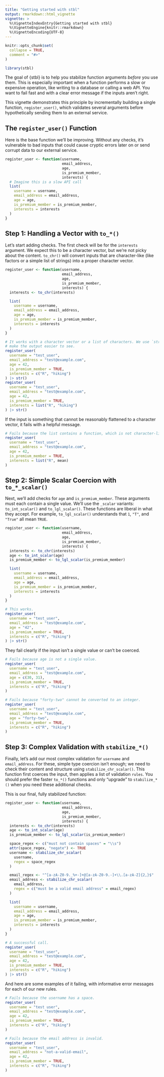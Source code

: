 ```yaml
---
title: "Getting started with stbl"
output: rmarkdown::html_vignette
vignette: >
  %\VignetteIndexEntry{Getting started with stbl}
  %\VignetteEngine{knitr::rmarkdown}
  %\VignetteEncoding{UTF-8}
---
```


```r
knitr::opts_chunk$set(
  collapse = TRUE,
  comment = "#>"
)
```

```r
library(stbl)
```

The goal of {stbl} is to help you stabilize function arguments *before* you use them. This is especially important when a function performs a slow or expensive operation, like writing to a database or calling a web API. You want to fail fast and with a clear error message if the inputs aren't right.

This vignette demonstrates this principle by incrementally building a single function, `register_user()`, which validates several arguments before hypothetically sending them to an external service.

## The `register_user()` Function

Here is the base function we'll be improving. Without any checks, it's vulnerable to bad inputs that could cause cryptic errors later on or send corrupt data to our external service.

```r
register_user <- function(username,
                          email_address,
                          age,
                          is_premium_member,
                          interests) {
  # Imagine this is a slow API call
  list(
    username = username,
    email_address = email_address,
    age = age,
    is_premium_member = is_premium_member,
    interests = interests
  )
}
```

## Step 1: Handling a Vector with `to_*()`

Let's start adding checks. The first check will be for the `interests` argument. We expect this to be a character vector, but we're not picky about the content. `to_chr()` will convert inputs that are character-like (like factors or a simple list of strings) into a proper character vector.

```r
register_user <- function(username,
                          email_address,
                          age,
                          is_premium_member,
                          interests) {
  interests <- to_chr(interests)

  list(
    username = username,
    email_address = email_address,
    age = age,
    is_premium_member = is_premium_member,
    interests = interests
  )
}

# It works with a character vector or a list of characters. We use `str()` to 
# make the output easier to see.
register_user(
  username = "test_user", 
  email_address = "test@example.com", 
  age = 42, 
  is_premium_member = TRUE, 
  interests = c("R", "hiking")
) |> str()
register_user(
  username = "test_user", 
  email_address = "test@example.com", 
  age = 42, 
  is_premium_member = TRUE, 
  interests = list("R", "hiking")
) |> str()
```

If the input is something that cannot be reasonably flattened to a character vector, it fails with a helpful message.

```r
# Fails because the list contains a function, which is not character-like.
register_user(
  username = "test_user", 
  email_address = "test@example.com", 
  age = 42, 
  is_premium_member = TRUE, 
  interests = list("R", mean)
)
```

## Step 2: Simple Scalar Coercion with `to_*_scalar()`

Next, we'll add checks for `age` and `is_premium_member`. These arguments must each contain a single value. We'll use the `_scalar` variants: `to_int_scalar()` and `to_lgl_scalar()`. These functions are liberal in what they accept. For example, `to_lgl_scalar()` understands that `1`, `"T"`, and `"True"` all mean `TRUE`.

```r
register_user <- function(username,
                          email_address,
                          age,
                          is_premium_member,
                          interests) {
  interests <- to_chr(interests)
  age <- to_int_scalar(age)
  is_premium_member <- to_lgl_scalar(is_premium_member)

  list(
    username = username,
    email_address = email_address,
    age = age,
    is_premium_member = is_premium_member,
    interests = interests
  )
}

# This works.
register_user(
  username = "test_user", 
  email_address = "test@example.com", 
  age = "42", 
  is_premium_member = TRUE, 
  interests = c("R", "hiking")
) |> str()
```

They fail clearly if the input isn't a single value or can't be coerced.

```r
# Fails because age is not a single value.
register_user(
  username = "test_user", 
  email_address = "test@example.com", 
  age = c(30, 31), 
  is_premium_member = TRUE, 
  interests = c("R", "hiking")
)

# Fails because "forty-two" cannot be converted to an integer.
register_user(
  username = "test_user", 
  email_address = "test@example.com", 
  age = "forty-two", 
  is_premium_member = TRUE, 
  interests = c("R", "hiking")
)
```

## Step 3: Complex Validation with `stabilize_*()`

Finally, let's add our most complex validation for `username` and `email_address`. For these, simple type coercion isn't enough; we need to check their content and structure using `stabilize_chr_scalar()`. This function first coerces the input, then applies a list of validation `rules`. You should prefer the faster `to_*()` functions and only "upgrade" to `stabilize_*()` when you need these additional checks.

This is our final, fully stabilized function:

```r
register_user <- function(username,
                          email_address,
                          age,
                          is_premium_member,
                          interests) {
  interests <- to_chr(interests)
  age <- to_int_scalar(age)
  is_premium_member <- to_lgl_scalar(is_premium_member)

  space_regex <- c("must not contain spaces" = "\\s")
  attr(space_regex, "negate") <- TRUE
  username <- stabilize_chr_scalar(
    username,
    regex = space_regex
  )

  email_regex <- "^[a-zA-Z0-9._%+-]+@[a-zA-Z0-9.-]+\\.[a-zA-Z]{2,}$"
  email_address <- stabilize_chr_scalar(
    email_address,
    regex = c("must be a valid email address" = email_regex)
  )

  list(
    username = username,
    email_address = email_address,
    age = age,
    is_premium_member = is_premium_member,
    interests = interests
  )
}

# A successful call.
register_user(
  username = "test_user", 
  email_address = "test@example.com", 
  age = 42, 
  is_premium_member = TRUE, 
  interests = c("R", "hiking")
) |> str()
```

And here are some examples of it failing, with informative error messages for each of our new rules.

```r
# Fails because the username has a space.
register_user(
  username = "test user", 
  email_address = "test@example.com", 
  age = 42, 
  is_premium_member = TRUE, 
  interests = c("R", "hiking")
)

# Fails because the email address is invalid.
register_user(
  username = "test_user", 
  email_address = "not-a-valid-email", 
  age = 42, 
  is_premium_member = TRUE, 
  interests = c("R", "hiking")
)
```
